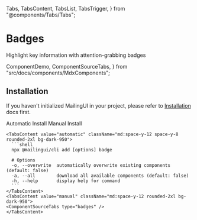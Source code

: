   Tabs,
  TabsContent,
  TabsList,
  TabsTrigger,
} from "@components/Tabs/Tabs";

# Badges

Highlight key information with attention-grabbing badges

  ComponentDemo,
  ComponentSourceTabs,
} from "src/docs/components/MdxComponents";

<ComponentDemo type="badges" />

## Installation

If you haven't initialized MailingUI in your project, please refer to [Installation](/docs/installation) docs first.

  <Tabs defaultValue="automatic">
    <div className="flex items-center justify-start w-full mb-8">
      <TabsList className="mt-8 rounded-2xl">
        <TabsTrigger value="automatic" className="px-7 py-2 rounded-[10px]">Automatic Install</TabsTrigger>
        <TabsTrigger value="manual" className="px-7 py-2 rounded-[10px]">Manual Install</TabsTrigger>
      </TabsList>
    </div>

    <TabsContent value="automatic" className="md:space-y-12 space-y-8 rounded-2xl bg-dark-950">
      ```shell
      npx @mailingui/cli add [options] badge

      # Options
      -o, --overwrite  automatically overwrite existing components (default: false)
      -a, --all        download all available components (default: false)
      -h, --help       display help for command
      ```
    </TabsContent>
    <TabsContent value="manual" className="md:space-y-12 rounded-2xl bg-dark-950">
    <ComponentSourceTabs type="badges" />
    </TabsContent>

  </Tabs>
